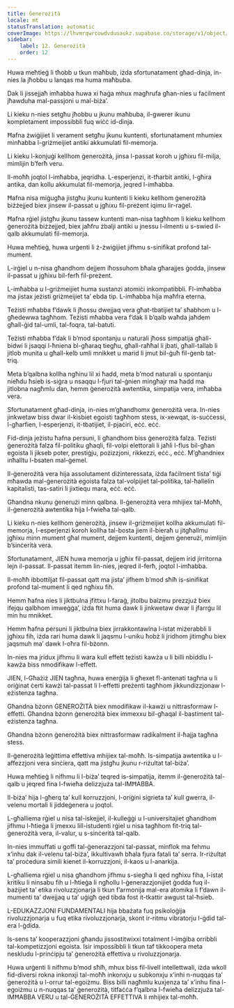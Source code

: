 ```yaml
---
title: Ġenerożità
locale: mt
statusTranslation: automatic
coverImage: https://lhvmrqwrcowdvduuaukz.supabase.co/storage/v1/object/public/strapi-uploads/small_cover-educacion-fundamental.webp-2d51a7828a2b1309555be27f7e2a61a0.webp
sidebar:
    label: 12. Ġenerożità
    order: 12
---
```

Huwa meħtieġ li tħobb u tkun maħbub, iżda sfortunatament għad-dinja, in-nies la jħobbu u lanqas ma huma maħbuba.

Dak li jissejjaħ imħabba huwa xi ħaġa mhux magħrufa għan-nies u faċilment jħawduha mal-passjoni u mal-biża’.

Li kieku n-nies setgħu jħobbu u jkunu maħbuba, il-gwerer ikunu kompletament impossibbli fuq wiċċ id-dinja.

Ħafna żwiġijiet li verament setgħu jkunu kuntenti, sfortunatament mhumiex minħabba l-griżmeijiet antiki akkumulati fil-memorja.

Li kieku l-konjuġi kellhom ġenerożità, jinsa l-passat koroh u jgħixu fil-milja, mimlijin b’ferħ veru.

Il-moħħ joqtol l-imħabba, jeqridha. L-esperjenzi, it-tħarbit antiki, l-għira antika, dan kollu akkumulat fil-memorja, jeqred l-imħabba.

Ħafna nisa miġugħa jistgħu jkunu kuntenti li kieku kellhom ġenerożità biżżejjed biex jinsew il-passat u jgħixu fil-preżent iqimu lir-raġel.

Ħafna rġiel jistgħu jkunu tassew kuntenti man-nisa tagħhom li kieku kellhom ġenerożità biżżejjed, biex jaħfru żbalji antiki u jnessu l-ilmenti u s-swied il-qalb akkumulati fil-memorja.

Huwa meħtieġ, huwa urġenti li ż-żwiġijiet jifhmu s-sinifikat profond tal-mument.

L-irġiel u n-nisa għandhom dejjem iħossuhom bħala għarajjes ġodda, jinsew il-passat u jgħixu bil-ferħ fil-preżent.

L-imħabba u l-griżmeijiet huma sustanzi atomiċi inkompatibbli. Fl-imħabba ma jistax jeżisti griżmeijiet ta’ ebda tip. L-imħabba hija maħfra eterna.

Teżisti mħabba f’dawk li jħossu dwejjaq vera għat-tbatijiet ta’ sħabhom u l-għedewwa tagħhom. Teżisti mħabba vera f’dak li b’qalb waħda jaħdem għall-ġid tal-umli, tal-foqra, tal-batuti.

Teżisti mħabba f’dak li b’mod spontanju u naturali jħoss simpatija għall-bidwi li jsaqqi l-ħniena bl-għaraq tiegħu, għall-raħħal li jbati, għall-tallab li jitlob munita u għall-kelb umli mnikket u marid li jmut bil-ġuħ fil-ġenb tat-triq.

Meta b’qalbna kollha ngħinu lil xi ħadd, meta b’mod naturali u spontanju nieħdu ħsieb is-siġra u nsaqqu l-fjuri tal-ġnien mingħajr ma ħadd ma jitlobna nagħmlu dan, hemm ġenerożità awtentika, simpatija vera, imħabba vera.

Sfortunatament għad-dinja, in-nies m’għandhomx ġenerożità vera. In-nies jinkwetaw biss dwar il-kisbiet egoisti tagħhom stess, ix-xewqat, is-suċċessi, l-għarfien, l-esperjenzi, it-tbatijiet, il-pjaċiri, eċċ. eċċ.

Fid-dinja jeżistu ħafna persuni, li għandhom biss ġenerożità falza. Teżisti ġenerożità falza fil-politiku għaqli, fil-volpi elettorali li jaħli l-flus bil-għan egoista li jikseb poter, prestiġju, pożizzjoni, rikkezzi, eċċ., eċċ. M’għandniex inħalltu l-bsaten mal-ġemel.

Il-ġenerożità vera hija assolutament diżinteressata, iżda faċilment tista’ tiġi mħawda mal-ġenerożità egoista falza tal-volpijiet tal-politika, tal-ħallelin kapitalisti, tas-satiri li jixtiequ mara, eċċ. eċċ.

Għandna nkunu ġenerużi minn qalbna. Il-ġenerożità vera mhijiex tal-Moħħ, il-ġenerożità awtentika hija l-fwieħa tal-qalb.

Li kieku n-nies kellhom ġenerożità, jinsew il-griżmeijiet kollha akkumulati fil-memorja, l-esperjenzi koroh kollha tal-bosta jiem il-bieraħ u jitgħallmu jgħixu minn mument għal mument, dejjem kuntenti, dejjem ġenerużi, mimlijin b’sinċerità vera.

Sfortunatament, JIEN huwa memorja u jgħix fil-passat, dejjem irid jirritorna lejn il-passat. Il-passat itemm lin-nies, jeqred il-ferħ, joqtol l-imħabba.

Il-moħħ ibbottiljat fil-passat qatt ma jista’ jifhem b’mod sħiħ is-sinifikat profond tal-mument li qed ngħixu fih.

Hemm ħafna nies li jiktbulna jfittxu l-faraġ, jitolbu balzmu prezzjuż biex ifejqu qalbhom imweġġa’, iżda ftit huma dawk li jinkwetaw dwar li jfarrġu lil min hu mnikket.

Hemm ħafna persuni li jiktbulna biex jirrakkontawlna l-istat miżerabbli li jgħixu fih, iżda rari huma dawk li jaqsmu l-uniku ħobż li jridhom jitimgħu biex jaqsmuh ma’ dawk l-oħra fil-bżonn.

In-nies ma jridux jifhmu li wara kull effett teżisti kawża u li billi nbiddlu l-kawża biss nmodifikaw l-effett.

JIEN, l-Għażiż JIEN tagħna, huwa enerġija li għexet fl-antenati tagħna u li oriġinat ċerti kawżi tal-passat li l-effetti preżenti tagħhom jikkundizzjonaw l-eżistenza tagħna.

Għandna bżonn ĠENEROŻITÀ biex nmodifikaw il-kawżi u nittrasformaw l-effetti. Għandna bżonn ġenerożità biex immexxu bil-għaqal il-bastiment tal-eżistenza tagħna.

Għandna bżonn ġenerożità biex nittrasformaw radikalment il-ħajja tagħna stess.

Il-ġenerożità leġittima effettiva mhijiex tal-moħħ. Is-simpatija awtentika u l-affezzjoni vera sinċiera, qatt ma jistgħu jkunu r-riżultat tal-biża’.

Huwa meħtieġ li nifhmu li l-biża’ teqred is-simpatija, itemm il-ġenerożità tal-qalb u jeqred fina l-fwieħa delizzjuża tal-IMĦABBA.

Il-biża’ hija l-għerq ta’ kull korruzzjoni, l-oriġini sigrieta ta’ kull gwerra, il-velenu mortali li jiddeġenera u joqtol.

L-għalliema rġiel u nisa tal-iskejjel, il-kulleġġi u l-universitajiet għandhom jifhmu l-ħtieġa li jmexxu lill-istudenti rġiel u nisa tagħhom fit-triq tal-ġenerożità vera, il-valur, u s-sinċerità tal-qalb.

In-nies immuffati u goffi tal-ġenerazzjoni tal-passat, minflok ma fehmu x’inhu dak il-velenu tal-biża’, ikkultivawh bħala fjura fatali ta’ serra. Ir-riżultat ta’ proċedura simili kienet il-korruzzjoni, il-kaos u l-anarkija.

L-għalliema rġiel u nisa għandhom jifhmu s-siegħa li qed ngħixu fiha, l-istat kritiku li ninsabu fih u l-ħtieġa li ngħollu l-ġenerazzjonijiet ġodda fuq il-bażijiet ta’ etika rivoluzzjonarja li tkun f’armonija mal-era atomika li f’dawn il-mumenti ta’ dwejjaq u ta’ uġigħ qed tibda fost it-tkattir awgust tal-ħsieb.

L-EDUKAZZJONI FUNDAMENTALI hija bbażata fuq psikoloġija rivoluzzjonarja u fuq etika rivoluzzjonarja, skont ir-ritmu vibratorju l-ġdid tal-era l-ġdida.

Is-sens ta’ kooperazzjoni għandu jissostitwixxi totalment l-imġiba orribbli tal-kompetizzjoni egoista. Isir impossibbli li tkun taf tikkoopera meta neskludu l-prinċipju ta’ ġenerożità effettiva u rivoluzzjonarja.

Huwa urġenti li nifhmu b’mod sħiħ, mhux biss fil-livell intellettwali, iżda wkoll fid-diversi rokna inkonxji tal-moħħ inkonxju u subkonxju x’inhi n-nuqqas ta’ ġenerożità u l-orrur tal-egoiżmu. Biss billi nagħmlu kuxjenza ta’ x’inhu fina l-egoiżmu u n-nuqqas ta’ ġenerożità, titfaċċa f’qalbna l-fwieħa delizzjuża tal-IMĦABBA VERU u tal-ĠENEROŻITÀ EFFETTIVA li mhijiex tal-moħħ.

